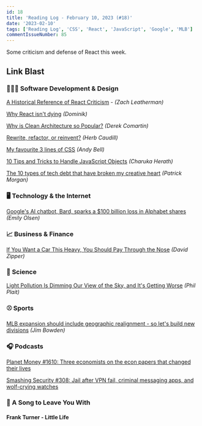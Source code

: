 ```yaml
---
id: 18
title: 'Reading Log - February 10, 2023 (#18)'
date: '2023-02-10'
tags: ['Reading Log', 'CSS', 'React', 'JavaScript', 'Google', 'MLB']
commentIssueNumber: 85
---
```


Some criticism and defense of React this week.

## Link Blast

### 👨🏼‍💻 Software Development & Design

[A Historical Reference of React Criticism](https://www.zachleat.com/web/react-criticism/) - *(Zach Leatherman)*

[Why React isn't dying](https://tkdodo.eu/blog/why-react-isnt-dying) *(Dominik)*

[Why is Clean Architecture so Popular?](https://codeopinion.com/why-is-clean-architecture-so-popular/) *(Derek Comartin)*

[Rewrite, refactor, or reinvent?](https://herbcaudill.com/words/20190219-rewrite-refactor-reinvent) *(Herb Caudill)*

[My favourite 3 lines of CSS](https://andy-bell.co.uk/my-favourite-3-lines-of-css/) *(Andy Bell)*

[10 Tips and Tricks to Handle JavaScript Objects](https://www.syncfusion.com/blogs/post/10-tips-and-tricks-to-handle-javascript-objects.aspx) *(Charuka Herath)*

[The 10 types of tech debt that have broken my creative heart](https://www.betterbydesign.cc/p/the-10-types-of-tech-debt-that-will) *(Patrick Morgan)*

### 🖥 Technology & the Internet

[Google's AI chatbot, Bard, sparks a $100 billion loss in Alphabet shares](https://www.npr.org/2023/02/09/1155650909/google-chatbot--error-bard-shares) *(Emily Olsen)*

### 📈 Business & Finance

[If You Want a Car This Heavy, You Should Pay Through the Nose](https://slate.com/business/2023/01/electric-cars-hummer-ev-tax-fees-weight-joe-biden.html) *(David Zipper)*

### 🔬 Science

[Light Pollution Is Dimming Our View of the Sky, and It's Getting Worse](https://www.scientificamerican.com/article/light-pollution-is-dimming-our-view-of-the-sky-and-its-getting-worse/) *(Phil Plait)*

### ⚾ Sports

[MLB expansion should include geographic realignment - so let's build new divisions](https://theathletic.com/4159445/2023/02/07/mlb-expansion-geographic-realignment/) *(Jim Bowden)*

### 🎧 Podcasts

[Planet Money #1610: Three economists on the econ papers that changed their lives](https://www.npr.org/2023/01/27/1152015250/economics-papers-nigeria-church-vietnam-china-sweden)

[Smashing Security #308: Jail after VPN fail, criminal messaging apps, and wolf-crying watches](https://www.smashingsecurity.com/308-jail-after-vpn-fail-criminal-messaging-apps-and-wolf-crying-watches/)

### 🎵 A Song to Leave You With

#### Frank Turner - Little Life

<YouTubeEmbed
    id="1xAZGEXUGrI"
    title="Frank Turner - Little Life"
/>
